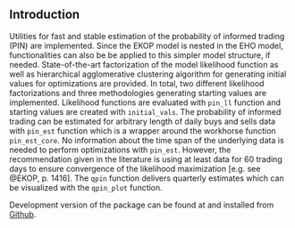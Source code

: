 ## Introduction

Utilities for fast and stable estimation of the probability of informed trading (PIN) are implemented.
Since the EKOP model is nested in the EHO model,
functionalities can also be be applied to this simpler model structure, if needed.
State-of-the-art factorization of the model likelihood function as well as
hierarchical agglomerative clustering algorithm for generating initial values for optimizations are provided.
In total, two different likelihood factorizations and three methodologies generating starting values are implemented.
Likelihood functions are evaluated with `pin_ll` function and starting values are created with `initial_vals`.
The probability of informed trading can be estimated for arbitrary length of daily buys and sells data with `pin_est` function
which is a wrapper around the workhorse function `pin_est_core`.
No information about the time span of the underlying data is needed to perform optimizations with `pin_est`.
However, the recommendation given in the literature is using at least data for 60 trading days to ensure convergence
of the likelihood maximization [e.g. see @EKOP, p. 1416].
The `qpin` function delivers quarterly estimates which can be visualized with the `qpin_plot` function.

Development version of the package can be found at and installed from [Github](https://github.com/anre005/pinbasic).